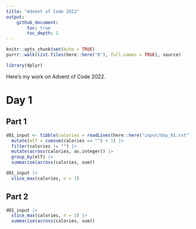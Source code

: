 ```yaml
---
title: "Advent of Code 2022"
output: 
    github_document: 
        toc: true
        toc_depth: 1
---
```


```r
knitr::opts_chunk$set(echo = TRUE)
purrr::walk(list.files(here::here("R"), full.names = TRUE), source)
```

```r
library(dplyr)
```

Here's my work on Advent of Code 2022.

# Day 1

## Part 1

```r
d01_input <- tibble(calories = readLines(here::here("input/day_01.txt"))) |> 
  mutate(elf = cumsum(calories == "") + 1) |> 
  filter(calories != "") |> 
  mutate(across(calories, as.integer)) |> 
  group_by(elf) |> 
  summarise(across(calories, sum))

d01_input |> 
  slice_max(calories, n = 1)
```

## Part 2

```r
d01_input |> 
  slice_max(calories, n = 3) |> 
  summarise(across(calories, sum))
```

